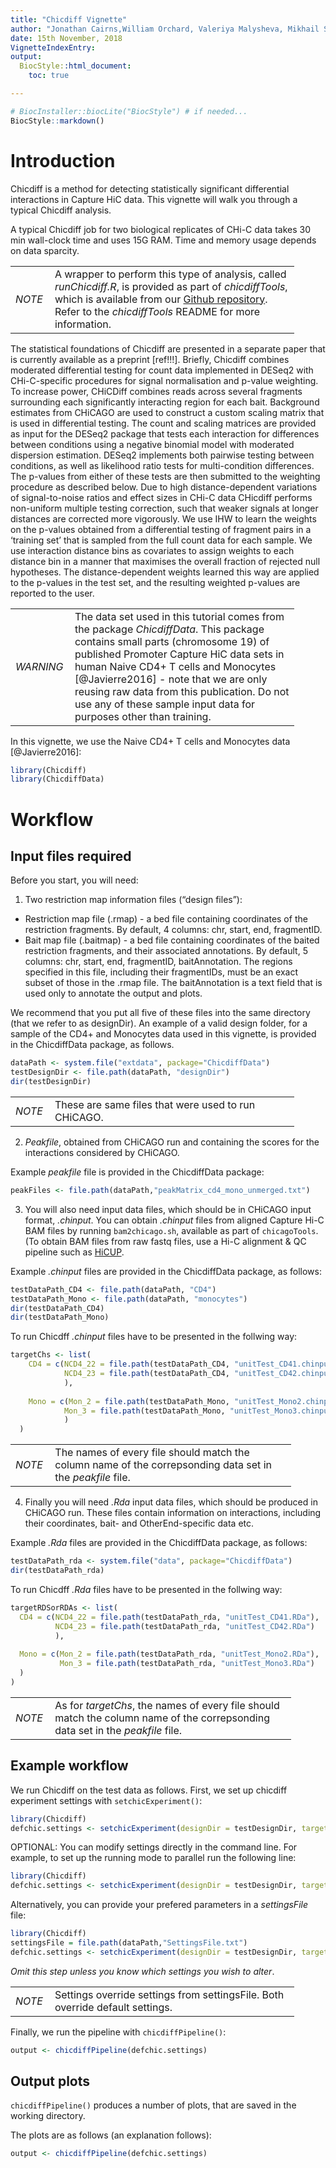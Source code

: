 ```yaml
---
title: "Chicdiff Vignette"
author: "Jonathan Cairns,William Orchard, Valeriya Malysheva, Mikhail Spivakov"
date: 15th November, 2018
VignetteIndexEntry: 
output:
  BiocStyle::html_document:
    toc: true

---
```

<!--
%\VignetteEngine{knitr::rmarkdown}
%\VignetteIndexEntry{Chicdiff Vignette}
%\VignetteDepends{}
%\VignetteKeywords{Chicdiff}
%\VignettePackage{Chicdiff}
-->
```r
# BiocInstaller::biocLite("BiocStyle") # if needed...
BiocStyle::markdown()
```

# Introduction

Chicdiff is a method for detecting statistically significant differential interactions in Capture HiC data. This vignette will walk you through a typical Chicdiff analysis. 

A typical Chicdiff job for two biological replicates of CHi-C data takes 30 min wall-clock time and uses 15G RAM. Time and memory usage depends on data sparcity.

------ ---------------------------------------------------------
*NOTE* A wrapper to perform this type of analysis, called *runChicdiff.R*, is provided as part of *chicdiffTools*, which is available from our [Github repository](https://github.com/RegulatoryGenomicsGroup/chicdiff/). Refer to the *chicdiffTools* README for more information.


---------------------------------------------------------------

The statistical foundations of Chicdiff are presented in a separate paper that is currently available as a preprint [ref!!!]. Briefly, Chicdiff combines moderated differential testing for count data implemented in DESeq2 with CHi-C-specific procedures for signal normalisation and p-value weighting. To increase power, CHiCDiff combines reads across several fragments surrounding each significantly interacting region for each bait. Background estimates from CHiCAGO are used to construct a custom scaling matrix that is used in differential testing. The count and scaling matrices are provided as input for the DESeq2 package that tests each interaction for differences between conditions using a negative binomial model with moderated dispersion estimation. DESeq2 implements both pairwise testing between conditions, as well as likelihood ratio tests for multi-condition differences. The p-values from either of these tests are then submitted to the weighting procedure as described below. Due to high distance-dependent variations of signal-to-noise ratios and effect sizes in CHi-C data CHicdiff performs non-uniform multiple testing correction, such that weaker signals at longer distances are corrected more vigorously. We use IHW to learn the weights on the p-values obtained from a differential testing of fragment pairs in a 'training set' that is sampled from the full count data for each sample. We use interaction distance bins as covariates to assign weights to each distance bin in a manner that maximises the overall fraction of rejected null hypotheses. The distance-dependent weights learned this way are applied to the p-values in the test set, and the resulting weighted p-values are reported to the user.



--------- ------------------------------------------------------
*WARNING* The data set used in this tutorial comes from the package *ChicdiffData*. This package contains small parts (chromosome 19) of published Promoter Capture HiC data sets in human Naive CD4+ T cells and Monocytes [@Javierre2016] - note that we are only reusing raw data from this publication. Do not use any of these sample input data for purposes other than training. 

---------------------------------------------------------------


In this vignette, we use the Naive CD4+ T cells and Monocytes data [@Javierre2016]:

```r
library(Chicdiff)
library(ChicdiffData)
```


# Workflow

## Input files required

Before you start, you will need: 

1. Two restriction map information files ("design files"):

- Restriction map file (.rmap) - a bed file containing coordinates of the restriction fragments. By default, 4 columns: chr, start, end, fragmentID.
- Bait map file (.baitmap) - a bed file containing coordinates of the baited restriction fragments, and their associated annotations. By default, 5 columns: chr, start, end, fragmentID, baitAnnotation. The regions specified in this file, including their fragmentIDs, must be an exact subset of those in the .rmap file. The baitAnnotation is a text field that is used only to annotate the output and plots.

We recommend that you put all five of these files into the same directory (that we refer to as designDir). An example of a valid design folder, for a sample of the CD4+ and Monocytes data used in this vignette, is provided in the ChicdiffData package, as follows.

```r
dataPath <- system.file("extdata", package="ChicdiffData")
testDesignDir <- file.path(dataPath, "designDir")
dir(testDesignDir)
```

------ ---------------------------------------------------------
*NOTE* These are same files that were used to run CHiCAGO.

---------------------------------------------------------------


2. *Peakfile*, obtained from CHiCAGO run and containing the scores for the interactions considered by CHiCAGO.

Example *peakfile* file is provided in the ChicdiffData package:

```r
peakFiles <- file.path(dataPath,"peakMatrix_cd4_mono_unmerged.txt")
```

3. You will also need input data files, which should be in CHiCAGO input format, *.chinput*. You can obtain *.chinput* files from aligned Capture Hi-C BAM files by running ``bam2chicago.sh``, available as part of ``chicagoTools``. (To obtain BAM files from raw fastq files, use a Hi-C alignment & QC pipeline such as [HiCUP](http://www.bioinformatics.babraham.ac.uk/projects/hicup/).

Example *.chinput* files are provided in the ChicdiffData package, as follows:

```r
testDataPath_CD4 <- file.path(dataPath, "CD4")
testDataPath_Mono <- file.path(dataPath, "monocytes")
dir(testDataPath_CD4)
dir(testDataPath_Mono)
```

To run Chicdff *.chinput* files have to be presented in the follwing way:

```r
targetChs <- list(
    CD4 = c(NCD4_22 = file.path(testDataPath_CD4, "unitTest_CD41.chinput"),
            NCD4_23 = file.path(testDataPath_CD4, "unitTest_CD42.chinput")
            ),
    
    Mono = c(Mon_2 = file.path(testDataPath_Mono, "unitTest_Mono2.chinput"),
            Mon_3 = file.path(testDataPath_Mono, "unitTest_Mono3.chinput")
            )
  )
```

------ --------------------------------------------------------
*NOTE* The names of every file should match the column name of the correpsonding data set in the *peakfile* file.

---------------------------------------------------------------

4. Finally you will need *.Rda* input data files, which should be produced in CHiCAGO run. These files contain information on interactions, including their coordinates, bait- and OtherEnd-specific data etc.

Example *.Rda* files are provided in the ChicdiffData package, as follows:

```r
testDataPath_rda <- system.file("data", package="ChicdiffData")
dir(testDataPath_rda)
```

To run Chicdff *.Rda* files have to be presented in the follwing way:

```r
targetRDSorRDAs <- list(
  CD4 = c(NCD4_22 = file.path(testDataPath_rda, "unitTest_CD41.RDa"),
          NCD4_23 = file.path(testDataPath_rda, "unitTest_CD42.RDa")
          ),
  
  Mono = c(Mon_2 = file.path(testDataPath_rda, "unitTest_Mono2.RDa"),
           Mon_3 = file.path(testDataPath_rda, "unitTest_Mono3.RDa")
  )
)
```

------ --------------------------------------------------------
*NOTE* As for *targetChs*, the names of every file should match the column name of the correpsonding data set in the *peakfile* file.

---------------------------------------------------------------

## Example workflow

We run Chicdiff on the test data as follows. 
First, we set up chicdiff experiment settings with ``setchicExperiment()``:


```r
library(Chicdiff)
defchic.settings <- setchicExperiment(designDir = testDesignDir, targetRDSorRDAs = targetRDSorRDAs, targetChs = targetChs, peakfiles = peakFiles)
```

OPTIONAL: You can modify settings directly in the command line. For example, to set up the running mode to parallel run the following line:

```r
library(Chicdiff)
defchic.settings <- setchicExperiment(designDir = testDesignDir, targetRDSorRDAs = targetRDSorRDAs, targetChs = targetChs, peakfiles = peakFiles, settings = list(parallel=TRUE))
```

Alternatively, you can provide your prefered parameters in a *settingsFile* file:

```r
library(Chicdiff)
settingsFile = file.path(dataPath,"SettingsFile.txt")
defchic.settings <- setchicExperiment(designDir = testDesignDir, targetRDSorRDAs = targetRDSorRDAs, targetChs = targetChs, peakfiles = peakFiles, settingsFile = settingsFile)
```

*Omit this step unless you know which settings you wish to alter*.

------ ---------------------------------------------------------
*NOTE* Settings override settings from settingsFile. Both override default settings.

---------------------------------------------------------------

Finally, we run the pipeline with ``chicdiffPipeline()``:

```r
output <- chicdiffPipeline(defchic.settings)
```

## Output plots

``chicdiffPipeline()`` produces a number of plots, that are saved in the working directory.

The plots are as follows (an explanation follows):

```r
output <- chicdiffPipeline(defchic.settings)
```
